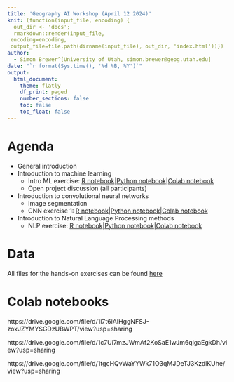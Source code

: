```yaml
---
title: 'Geography AI Workshop (April 12 2024)'
knit: (function(input_file, encoding) {
  out_dir <- 'docs';
  rmarkdown::render(input_file,
 encoding=encoding,
 output_file=file.path(dirname(input_file), out_dir, 'index.html'))})
author:
  - Simon Brewer^[University of Utah, simon.brewer@geog.utah.edu]
date: "`r format(Sys.time(), '%d %B, %Y')`"
output:
  html_document:
    theme: flatly
    df_print: paged
    number_sections: false
    toc: false
    toc_float: false
---
```


# Agenda

- General introduction
- Introduction to machine learning
    - Intro ML exercise: [R notebook][introML_R]|[Python notebook][introML_P]|[Colab notebook][introML_C]
    - Open project discussion (all participants)
- Introduction to convolutional neural networks 
  - Image segmentation
  - CNN exercise 1: [R notebook][CNN_R]|[Python notebook][CNN_P]|[Colab notebook][CNN_C]
- Introduction to Natural Language Processing methods
  - NLP exercise: [R notebook][NLP_R]|[Python notebook][NLP_P]|[Colab notebook][NLP_C]

# Data

All files for the hands-on exercises can be found [here][gdrive]

# Colab notebooks

https://drive.google.com/file/d/1l7t6iAIHggNFSJ-zoxJZYMYSGDzUBWPT/view?usp=sharing

https://drive.google.com/file/d/1c7Ui7mzJWmAf2KoSaE1wJm6qlgaEgkDh/view?usp=sharing

https://drive.google.com/file/d/1tgcHQvWaYYWk71O3qMJDeTJ3KzdlKUhe/view?usp=sharing


[introML_R]: https://simonbrewer.github.io/ESS_AI_Workshop/ESS_01_IntroML.html
[introML_P]: https://github.com/simonbrewer/ESS_AI_Workshop/blob/main/ESS_AI_01_IntroML.ipynb
[introML_C]: https://drive.google.com/file/d/1l7t6iAIHggNFSJ-zoxJZYMYSGDzUBWPT/view?usp=sharing
[CNN_R]: https://simonbrewer.github.io/ESS_AI_Workshop/ESS_02_CNNS.html
[CNN_P]: https://github.com/simonbrewer/ESS_AI_Workshop/blob/main/ESS_AI_02_CNNs.ipynb
[CNN_C]: https://drive.google.com/file/d/1c7Ui7mzJWmAf2KoSaE1wJm6qlgaEgkDh/view?usp=sharing
[NLP_R]: https://simonbrewer.github.io/ESS_AI_Workshop/ESS_03_NLP.html
[NLP_P]: https://github.com/simonbrewer/ESS_AI_Workshop/blob/main/ESS_AI_03_NLP.ipynb
[NLP_C]: https://drive.google.com/file/d/1tgcHQvWaYYWk71O3qMJDeTJ3KzdlKUhe/view?usp=sharing
[gdrive]: https://drive.google.com/drive/folders/1CR1uCy_INSXoE321obXDCmotbduDdfN3?usp=sharing

